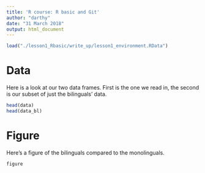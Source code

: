 ```yaml
---
title: 'R course: R basic and Git'
author: "darthy"
date: "31 March 2018"
output: html_document
---
```


```r
load("./lesson1_Rbasic/write_up/lesson1_environment.RData")
```

# Data

Here is a look at our two data frames. First is the one we read in, the second is our subset of just the bilinguals' data.

```r
head(data)
head(data_bl)
```


# Figure

Here's a figure of the bilinguals compared to the monolinguals. 

```r
figure
```



